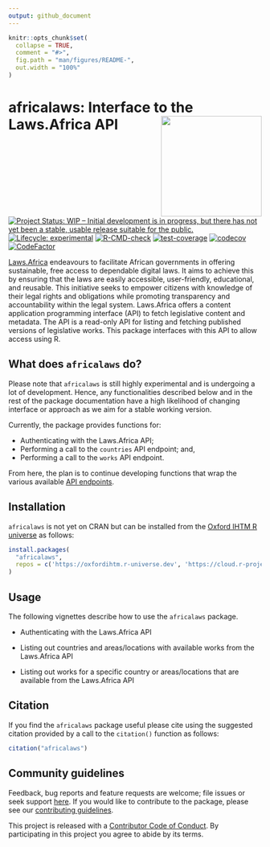 ```yaml
---
output: github_document
---
```


<!-- README.md is generated from README.Rmd. Please edit that file -->

```r
knitr::opts_chunk$set(
  collapse = TRUE,
  comment = "#>",
  fig.path = "man/figures/README-",
  out.width = "100%"
)
```

# africalaws: Interface to the Laws.Africa API <img src="man/figures/logo.png" width="200" align="right" />

<!-- badges: start -->
[![Project Status: WIP – Initial development is in progress, but there has not yet been a stable, usable release suitable for the public.](https://www.repostatus.org/badges/latest/wip.svg)](https://www.repostatus.org/#wip)
[![Lifecycle: experimental](https://img.shields.io/badge/lifecycle-experimental-orange.svg)](https://lifecycle.r-lib.org/articles/stages.html#experimental)
[![R-CMD-check](https://github.com/OxfordIHTM/africalaws/actions/workflows/R-CMD-check.yaml/badge.svg)](https://github.com/OxfordIHTM/africalaws/actions/workflows/R-CMD-check.yaml)
[![test-coverage](https://github.com/OxfordIHTM/africalaws/actions/workflows/test-coverage.yaml/badge.svg)](https://github.com/OxfordIHTM/africalaws/actions/workflows/test-coverage.yaml)
[![codecov](https://codecov.io/gh/OxfordIHTM/africalaws/graph/badge.svg?token=NfjEc8Xi2y)](https://codecov.io/gh/OxfordIHTM/africalaws)
[![CodeFactor](https://www.codefactor.io/repository/github/oxfordihtm/africalaws/badge)](https://www.codefactor.io/repository/github/oxfordihtm/africalaws)
<!-- badges: end -->

[Laws.Africa](https://laws.africa) endeavours to facilitate African governments in offering sustainable, free access to dependable digital laws. It aims to achieve this by ensuring that the laws are easily accessible, user-friendly, educational, and reusable. This initiative seeks to empower citizens with knowledge of their legal rights and obligations while promoting transparency and accountability within the legal system. Laws.Africa offers a content application programming interface (API) to fetch legislative content and metadata. The API is a read-only API for listing and fetching published versions of legislative works. This package interfaces with this API to allow access using R.

## What does `africalaws` do?

Please note that `africalaws` is still highly experimental and is undergoing a lot of development. Hence, any functionalities described below and in the rest of the package documentation have a high likelihood of changing interface or approach as we aim for a stable working version.

Currently, the package provides functions for:

* Authenticating with the Laws.Africa API;
* Performing a call to the `countries` API endpoint; and,
* Performing a call to the `works` API endpoint.

From here, the plan is to continue developing functions that wrap the various available [API endpoints](https://developers.laws.africa/api/about-the-api).

## Installation

`africalaws` is not yet on CRAN but can be installed from the [Oxford IHTM R universe](https://oxfordihtm.r-universe.dev) as follows:

```r
install.packages(
  "africalaws",
  repos = c('https://oxfordihtm.r-universe.dev', 'https://cloud.r-project.org')
)
```

## Usage

The following vignettes describe how to use the `africalaws` package.

* Authenticating with the Laws.Africa API

* Listing out countries and areas/locations with available works from the Laws.Africa API

* Listing out works for a specific country or areas/locations that are available from the Laws.Africa API

## Citation

If you find the `africalaws` package useful please cite using the suggested citation provided by a call to the `citation()` function as follows:

```r
citation("africalaws")
```

## Community guidelines

Feedback, bug reports and feature requests are welcome; file issues or seek support [here](https://github.com/OxfordIHTM/africalaws/issues). If you would like to contribute to the package, please see our [contributing guidelines](https://oxford-ihtm.io/africalaws/CONTRIBUTING.html).

This project is released with a [Contributor Code of Conduct](https://oxford-ihtm.io/africalaws/CODE_OF_CONDUCT.html). By participating in this project you agree to abide by its terms.
